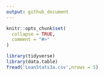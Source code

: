 ```yaml
---
output: github_document
---
```


<!-- README.md is generated from README.Rmd. Please edit that file -->

```r
knitr::opts_chunk$set(
  collapse = TRUE,
  comment = "#>"
)
```

```r
library(tidyverse)
library(data.table)
fread('LoanStats3a.csv',nrows = 5)
```

